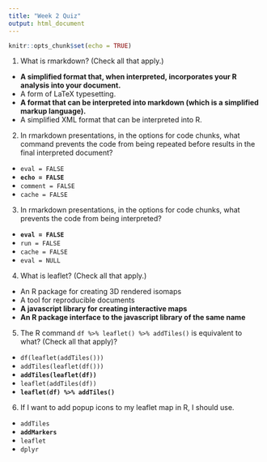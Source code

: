 ```yaml
---
title: "Week 2 Quiz"
output: html_document
---
```


```r
knitr::opts_chunk$set(echo = TRUE)
```

1. What is rmarkdown? (Check all that apply.)

  - **A simplified format that, when interpreted, incorporates your R analysis into your document.**
  - A form of LaTeX typesetting.
  - **A format that can be interpreted into markdown (which is a simplified markup language).**
  - A simplified XML format that can be interpreted into R.

2. In rmarkdown presentations, in the options for code chunks, what command prevents the code from being repeated before results in the final interpreted document?

  - `eval = FALSE`
  - **`echo = FALSE`**
  - `comment = FALSE`
  - `cache = FALSE`

3. In rmarkdown presentations, in the options for code chunks, what prevents the code from being interpreted?

  - **`eval = FALSE`**
  - `run = FALSE`
  - `cache = FALSE`
  - `eval = NULL`

4. What is leaflet? (Check all that apply.)

  - An R package for creating 3D rendered isomaps
  - A tool for reproducible documents
  - **A javascript library for creating interactive maps**
  - **An R package interface to the javascript library of the same name**

5. The R command `df %>% leaflet() %>% addTiles()` is equivalent to what? (Check all that apply)?

  - `df(leaflet(addTiles()))`
  - `addTiles(leaflet(df()))`
  - **`addTiles(leaflet(df))`**
  - `leaflet(addTiles(df))`
  - **`leaflet(df) %>% addTiles()`**

6. If I want to add popup icons to my leaflet map in R, I should use.

  - `addTiles`
  - **`addMarkers`**
  - `leaflet`
  - `dplyr`